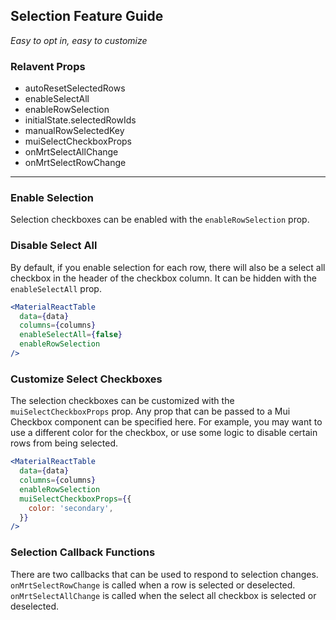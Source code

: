 
<Head>
  <title>Material React Table Docs - Selection Feature Guide</title>
</Head>

## Selection Feature Guide

_Easy to opt in, easy to customize_

### Relavent Props

- autoResetSelectedRows
- enableSelectAll
- enableRowSelection
- initialState.selectedRowIds
- manualRowSelectedKey
- muiSelectCheckboxProps
- onMrtSelectAllChange
- onMrtSelectRowChange

---

### Enable Selection

Selection checkboxes can be enabled with the `enableRowSelection` prop.

<EnableExample />

### Disable Select All

By default, if you enable selection for each row, there will also be a select all checkbox in the header of the checkbox column. It can be hidden with the `enableSelectAll` prop.

```jsx
<MaterialReactTable
  data={data}
  columns={columns}
  enableSelectAll={false}
  enableRowSelection
/>
```

### Customize Select Checkboxes

The selection checkboxes can be customized with the `muiSelectCheckboxProps` prop. Any prop that can be passed to a Mui Checkbox component can be specified here. For example, you may want to use a different color for the checkbox, or use some logic to disable certain rows from being selected.

```jsx
<MaterialReactTable
  data={data}
  columns={columns}
  enableRowSelection
  muiSelectCheckboxProps={{
    color: 'secondary',
  }}
/>
```

### Selection Callback Functions

There are two callbacks that can be used to respond to selection changes. `onMrtSelectRowChange` is called when a row is selected or deselected. `onMrtSelectAllChange` is called when the select all checkbox is selected or deselected.

<CustomizeExample />
